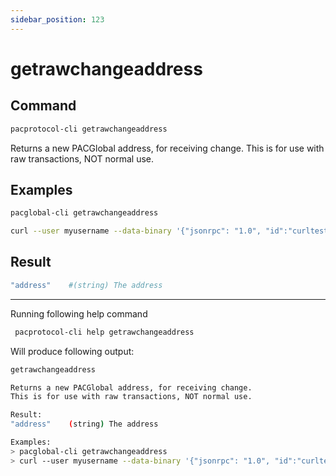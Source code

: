 ```yaml
---
sidebar_position: 123
---
```


# getrawchangeaddress
## Command

```bash
pacprotocol-cli getrawchangeaddress
```

Returns a new PACGlobal address, for receiving change.
This is for use with raw transactions, NOT normal use.



## Examples
```bash
pacglobal-cli getrawchangeaddress 
```

```bash
curl --user myusername --data-binary '{"jsonrpc": "1.0", "id":"curltest", "method": "getrawchangeaddress", "params": [] }' -H 'content-type: text/plain;' http://127.0.0.1:1111/
```


## Result
```bash
"address"    #(string) The address
```


___

Running following help command
```bash
 pacprotocol-cli help getrawchangeaddress
```
Will produce following output:


```bash
getrawchangeaddress

Returns a new PACGlobal address, for receiving change.
This is for use with raw transactions, NOT normal use.

Result:
"address"    (string) The address

Examples:
> pacglobal-cli getrawchangeaddress 
> curl --user myusername --data-binary '{"jsonrpc": "1.0", "id":"curltest", "method": "getrawchangeaddress", "params": [] }' -H 'content-type: text/plain;' http://127.0.0.1:1111/

```

